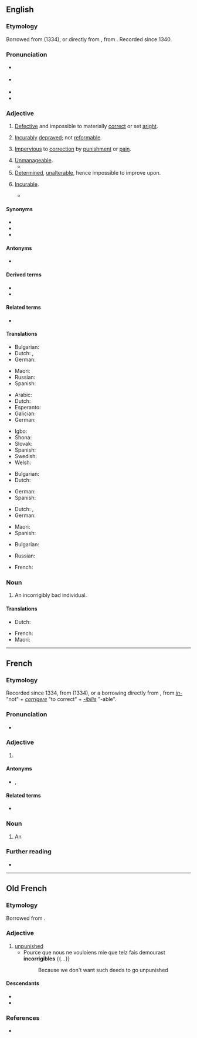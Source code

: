==English==
{{was wotd|2016|April|10}}

===Etymology===
Borrowed from {{bor|en|fro|incorrigible}} (1334), or directly from {{bor|en|la|incorrigibilis||not to be corrected}}, from {{compound|la|in-|t1=not|corrigō|alt2=corrigere|t2=to [[correct]]|-ibilis|t3=[[-able]]|nocat=1}}. Recorded since 1340.

===Pronunciation===
* {{a|RP}} {{IPA|en|/ɪnˈkɒɹɨdʒɨb(ə)l/}}
* {{a|GA}} {{IPA|en|/ɪnˈkɔɹɨdʒɨb(ə)l/}}
* {{audio|en|en-au-incorrigible.ogg|Audio (AU)}}
* {{hyphenation|en|in|cor|ri|gi|ble}}

===Adjective===
{{en-adj|-}}

# [[defective|Defective]] and impossible to materially [[correct]] or set [[aright]].
#: {{ux|en|The construction flaw is '''incorrigible'''; any attempt to amend it would cause a complete collapse.}}
# [[incurable|Incurably]] [[depraved]]; not [[reformable]].
#: {{ux|en|His dark soul was too '''incorrigible''' to repent, even at his execution.}}
# [[impervious|Impervious]] to [[correction]] by [[punishment]] or [[pain]].
#: {{ux|en|The imp is '''incorrigible''': his bottom is still red from his last spanking when he plans the next prank.}}
# [[unmanageable|Unmanageable]].
#* {{quote-journal|en|author=Michael White|authorlink=Michael White (journalist)|title=Breaking up is hard to do, even at the Treasury|work={{w|The Guardian}}|city=London|url=http://www.guardian.co.uk/commentisfree/2006/dec/07/politics.economy|date=7 December 2006|passage=Gordon Brown may have his grumpy, Granita moments, but as a strategist he is an '''incorrigible''' optimist.}}
# [[determined|Determined]], [[unalterable]], hence impossible to improve upon.
#: {{ux|en|The laws of nature and mathematics are '''incorrigible'''.}}
# {{lb|en|archaic}} [[incurable|Incurable]].
#* {{quote-journal|en|journal=[[w:British Journal of Psychiatry|The British Journal of Psychiatry]]|year=1859|volume=6|page=312|passage=It may appear as an epidemic, as a hereditary complaint, or as an obstinate and '''incorrigible''' disease again and again recurring.}}

====Synonyms====
{{checksense|en}}
* {{l|en|irredeemable}}
* {{l|en|irreparable}}
* {{l|en|uncorrectable}}

====Antonyms====
* {{l|en|corrigible}}

====Derived terms====
* {{l|en|incorrigibility}}
* {{l|en|incorrigibly}}

====Related terms====
* {{l|en|incorrect}}

====Translations====
{{trans-top|defective and materially impossible to correct or set aright}}
* Bulgarian: {{t+|bg|непоправим}}
* Dutch: {{t|nl|onverbeterbaar}}, {{t+|nl|onherstelbaar}}
* German: {{t|de|unverbesserbar}}
{{trans-mid}}
* Maori: {{t|mi|ngākau totoa }}
* Russian: {{t+|ru|неисправи́мый}}
* Spanish: {{t+|es|incorregible}}
{{trans-bottom}}

{{trans-top|incurably depraved}}
* Arabic: {{t|ar|عنيد|tr=eanid}}
* Dutch: {{t+|nl|onverbeterlijk}}
* Esperanto: {{t|eo|nekorektebla}}
* Galician: {{t+|gl|incorrixible}}
* German: {{t+|de|unverbesserlich}}
{{trans-mid}}
* Igbo: {{t|ig|mmekwata}}
* Shona: {{t|sn|kuchinja}}
* Slovak: {{t|sk|nenapraviteľný}}
* Spanish: {{t|es|empecatado}}
* Swedish: {{t|sv|oförbätterlig}}
* Welsh: {{t|cy|anniwygiadwy}}
{{trans-bottom}}

{{trans-top|impervious to correction by punishment or pain}}
* Bulgarian: {{t+|bg|непоправим}}
* Dutch: {{t+|nl|onverbeterlijk}}
{{trans-mid}}
* German: {{t+|de|unverbesserlich}}
* Spanish: {{t+|es|incorregible}}
{{trans-bottom}}

{{trans-see|unmanageable}}

{{trans-top|determined, unalterable}}
* Dutch: {{t|nl|onverbeterbaar}}, {{t+|nl|onveranderlijk}}
* German: {{t+|de|unverbesserlich}}
{{trans-mid}}
* Maori: {{t|mi|ngākau totoa}}
* Spanish: {{t+|es|incorregible}}
{{trans-bottom}}

{{trans-top|incurable}}
* Bulgarian: {{t+|bg|неизлечим}}
{{trans-mid}}
* Russian: {{t+|ru|неизлечи́мый}}
{{trans-bottom}}

{{checktrans-top}}
* French: {{t+check|fr|incorrigible}}
{{trans-mid}}
{{trans-bottom}}

===Noun===
{{en-noun}}

# An incorrigibly bad individual.
#: {{ux|en|The '''incorrigibles''' in the prison population are either lifers or habitual reoffenders.}}

====Translations====
{{trans-top|an incorrigibly bad individual}}
* Dutch: {{t+|nl|onverbeterlijke|m}}
{{trans-mid}}
* French: {{t+|fr|incorrigible|m|f}}
* Maori: {{t|mi|ngākau totoa }}
{{trans-bottom}}

----

==French==

===Etymology===
Recorded since 1334, from {{inh|fr|fro|incorrigible}} (1334), or a borrowing directly from {{bor|fr|la|incorrigibilis||not to be corrected}}, from ''[[in-]]'' "not" + ''[[corrigere]]'' "to correct" + ''[[-ibilis]]'' "-able".

===Pronunciation===
* {{fr-IPA}}

===Adjective===
{{fr-adj}}

# {{l|en|incorrigible}}

====Antonyms====
* {{l|fr|corrigible}}, {{l|fr|corrigeable}}

====Related terms====
* {{l|fr|corriger}}

===Noun===
{{fr-noun|m}}

# An {{l|en|incorrigible}}

===Further reading===
* {{R:TLFi}}

----

==Old French==

===Etymology===
Borrowed from {{bor|fro|la|incorrigibilis}}.

===Adjective===
{{fro-adj|mf}}

# [[unpunished]]
#* Pource que nous ne vouloiens mie que telz fais demourast '''incorrigibles''' {{...}}
#*: Because we don't want such deeds to go unpunished

====Descendants====
* {{desc|en|incorrigible|bor=1}}
* {{desc|fr|incorrigible}}

===References===
* {{R:Godefroy}}